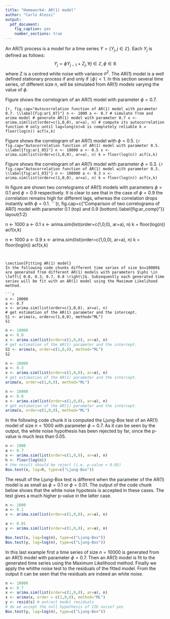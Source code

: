 ```yaml
---
title: "Homework4: AR(1) model"
author: "Carlo Alessi"
output:
  pdf_document:
    fig_caption: yes
    number_sections: true
---
```

\section{Simulating AR(1) models}
An AR(1) process is a model for a time series $Y = \left\{ Y_j, j \in \mathbb{Z} \right\}$. Each $Y_j$ is defined as follows: 
$$Y_j = \phi Y_{j-1} + Z_j, \forall j \in \mathbb{Z}, \phi \in \mathbb{R}$$ where Z is a centred white noise with variance $\sigma^2$. The AR(1) model is a well defined stationary process if and only if $\mid \phi \mid < 1$. In this section several time series, of different size $n$, will be simulated from AR(1) models varying the value of $\phi$.

Figure \ref{fig:ar1_07} shows the correlogram of an AR(1) model with parameter $\phi = 0.7$.

```{r, fig.cap="Autocorrelation function of AR(1) model with parameter 0.7. \\label{fig:ar1_07}"}
n <- 1000
a <- 0.7
# simulate from and arima model
# generate AR(1) model with parameter 0.7
x <- arima.sim(list(order=c(1,0,0), ar=a), n)
# compute its autocorrelation function
# only until lag=long(n)=6 is completely reliable
k = floor(log(n))
acf(x,k)
```

Figure \ref{fig:ar1_05} shows the correlogram of an AR(1) model with $\phi = 0.5$.
```{r fig.cap="Autocorrelation function of AR(1) model with parameter 0.5. \\label{fig:ar1_05}"}
n <- 10000
a <- 0.5
x <- arima.sim(list(order=c(1,0,0), ar=a), n)
k = floor(log(n))
acf(x,k)
```

Figure \ref{fig:ar1_03} shows the correlogram of an AR(1) model with parameter $\phi = 0.3$.
```{r fig.cap="Autocorrelation function of AR(1) model with parameter 0.3. \\label{fig:ar1_03}"}
n <- 100000
a <- 0.3
x <- arima.sim(list(order=c(1,0,0), ar=a), n)
k = floor(log(n))
acf(x,k)
```

\subsection{Comparison between $\phi=0.1$ and $\phi=0.9$}
In figure \ref{fig:ar_comp} are shown two correlograms of AR(1) models with parameters $\phi=0.1$ and $\phi=0.9$ respectively. It is clear to see that in the case of $\phi = 0.9$ the correlation remains high for different lags, whereas the correlation drops instantly with $\phi = 0.1$.
```{r, fig.cap=c("Comparison of two correlograms of AR(1) model with parameter 0.1 (top) and 0.9 (bottom).\\label{fig:ar_comp}")}
layout(1:2)

n <- 1000
a <- 0.1
x <- arima.sim(list(order=c(1,0,0), ar=a), n)
k = floor(log(n))
acf(x,k)

n <- 1000
a <- 0.9
x <- arima.sim(list(order=c(1,0,0), ar=a), n)
k = floor(log(n))
acf(x,k)
```


\section{Fitting AR(1) model}
In the following code chunks different time series of size $n=10000$ are generated from different AR(1) models with parameters $\phi \in \left\{ 0.0, 0.3, 0.7, 0.8 \right\}$. Subsequently each generated time series will be fit with an AR(1) model using the Maximum Likelihood method.

```r
n <- 10000
a <- 0.7
x <- arima.sim(list(order=c(1,0,0), ar=a), n)
# get estimation of the AR(1) parameter and the intercept.
S1 <- arima(x, order=c(1,0,0), method="ML")
S1
```

```r
n <- 10000
a <- 0.0
x <- arima.sim(list(order=c(1,0,0), ar=a), n)
# get estimation of the AR(1) parameter and the intercept.
S2 <- arima(x, order=c(1,0,0), method="ML")
S2
```

```r
n <- 10000
a <- 0.3
x <- arima.sim(list(order=c(1,0,0), ar=a), n)
# get estimation of the AR(1) parameter and the intercept.
arima(x, order=c(1,0,0), method="ML")
```

```r
n <- 10000
a <- 0.8
x <- arima.sim(list(order=c(1,0,0), ar=a), n)
# get estimation of the AR(1) parameter and the intercept.
arima(x, order=c(1,0,0), method="ML")
```

\section{Validation}
In the following code chunk it is computed the Ljung-Box test of an AR(1) model of size $n=1000$ with parameter $\phi=0.7$. As it can be seen by the output, the white noise hypothesis has been rejected by far, since the p-value is much less than 0.05.
```r
n <- 1000
a <- 0.7
x <- arima.sim(list(order=c(1,0,0), ar=a), n)
h <- floor(log(n))
# the result should be reject (i.e. p-value < 0.05)
Box.test(x, lag=h, type=c("Ljung-Box"))
```
The result of the Ljung-Box test is different when the parameter of the AR(1) model is as small as $\phi=0.1$ or $\phi=0.01$. The output of the code chunk below shows that the white noise hypotesis is accepted in these cases. The test gives a much higher p-value in the latter case.
```r
n <- 1000
a <- 0.1
x <- arima.sim(list(order=c(1,0,0), ar=a), n)

a <- 0.01
y <- arima.sim(list(order=c(1,0,0), ar=a), n)

Box.test(x, lag=log(n), type=c("Ljung-Box"))
Box.test(y, lag=log(n), type=c("Ljung-Box"))
```

In this last example first a time series of size $n=10000$ is generated from an AR(1) model with parameter $\phi = 0.7$. Then an AR(1) model is fit to the generated time series using the Maximum Likelihood method. Finally we apply the whithe noise test to the residuals of the fitted model. From the output it can be seen that the residuals are indeed an white noise.
```r
n <- 10000
a <- 0.7
x <- arima.sim(list(order=c(1,0,0), ar=a), n)
s <- arima(x, order = c(1,0,0), method="ML")
y <- resid(s) # extract model residuals
# do we accept the null hypothesis of IID noise? yes
Box.test(y, lag=log(n), type=c("Ljung-Box"))
```

